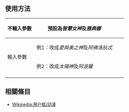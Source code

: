 <noinclude>{{Documentation subpage}}</noinclude>
== 使用方法 ==
{| class="wikitable"
!不輸入參數
|預設為''智慧女神''及''雅典娜''||{{tl|User Kamichama Karin}}||{{User Kamichama Karin}}
|-
!rowspan="2"|輸入參數
|例1：改成''愛與美之神''及''阿佛洛狄忒''||{{tl|User Kamichama Karin|愛與美之神<nowiki>|阿佛洛狄忒</nowiki>}}||{{User Kamichama Karin|愛與美之神|阿佛洛狄忒}}
|-
|例2：改成''太陽神''及''阿波羅''||{{tl|User Kamichama Karin|太陽神<nowiki>|阿波羅</nowiki>}}||{{User Kamichama Karin|太陽神|阿波羅}}
|-
|}

== 相關條目 ==
* [[Wikipedia:用户框/动漫]]

[[Category:喜歡花鈴的魔法戒的維基人| ]]